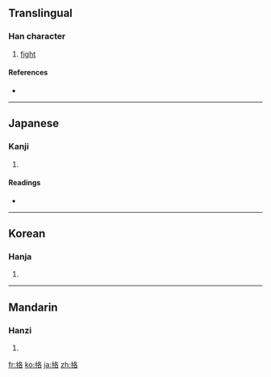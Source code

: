 ==Translingual==

===Han character===
{{Han char|rn=64|rad=手|as=06|sn=9|four=5706<sub>4</sub>|canj=手竹水口 (QHER)}}

# [[fight]]

====References====
* {{Han ref|kx=0430.090|dkj=12047|dj=0780.020|hdz=31874.040|uh=630C|ud=25356|bh=CEDD|bd=52957}}

----

==Japanese==

===Kanji===
{{ja-kanji|grade=|rs=手06}}

# {{defn|Japanese|sort=手06}}

====Readings====
* {{ja-readings|on=[[かく]] (kaku)|kun=[[うつ]] (utsu)}}

----

==Korean==

===Hanja===
{{ko-hanja|hangeul=격|eumhun=|rv=gyeok|mr=kyŏk|y=kyek}}

# {{defn|Korean|sort=手06}}

----

==Mandarin==

===Hanzi===
{{cmn-hanzi|pin=[[gé]] ([[ge2]])|wg=ko<sup>2</sup>}}

# {{defn|Mandarin|sort=手06}}

[[fr:挌]]
[[ko:挌]]
[[ja:挌]]
[[zh:挌]]